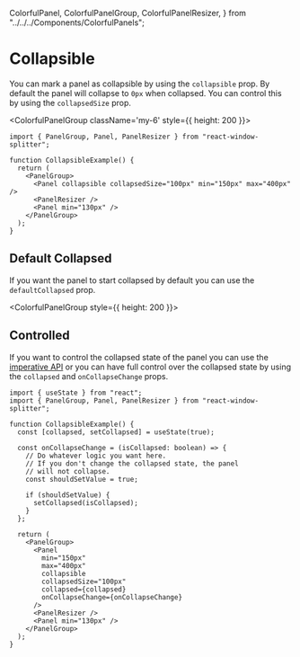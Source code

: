 
  ColorfulPanel,
  ColorfulPanelGroup,
  ColorfulPanelResizer,
} from "../../../Components/ColorfulPanels";

# Collapsible

You can mark a panel as collapsible by using the `collapsible` prop.
By default the panel will collapse to `0px` when collapsed.
You can control this by using the `collapsedSize` prop.

<ColorfulPanelGroup className='my-6' style={{ height: 200 }}>
  <ColorfulPanel
    id="1"
    color="green"
    collapsible={true}
    collapsedSize="100px"
    min="150px"
    max="400px"
    className="[&[data-collapsed='true']]:bg-purple-ui [&[data-collapsed='true']]:border-purple-9 dark:[&[data-collapsed='true']]:border-purpledark-9"
  />
  <ColorfulPanelResizer id="2" />
  <ColorfulPanel color="red" min="130px" id="3" />
</ColorfulPanelGroup>

```tsx
import { PanelGroup, Panel, PanelResizer } from "react-window-splitter";

function CollapsibleExample() {
  return (
    <PanelGroup>
      <Panel collapsible collapsedSize="100px" min="150px" max="400px" />
      <PanelResizer />
      <Panel min="130px" />
    </PanelGroup>
  );
}
```

## Default Collapsed

If you want the panel to start collapsed by default you can use the `defaultCollapsed` prop.

<ColorfulPanelGroup style={{ height: 200 }}>
  <ColorfulPanel
    id="1"
    color="green"
    collapsible={true}
    defaultCollapsed={true}
    collapsedSize="100px"
    min="130px"
    max="400px"
    className="[&[data-collapsed='true']]:bg-purple-ui [&[data-collapsed='true']]:border-purple-9 dark:[&[data-collapsed='true']]:border-purpledark-9"
  />
  <ColorfulPanelResizer id="2" />
  <ColorfulPanel color="red" min="130px" id="3" />
</ColorfulPanelGroup>

## Controlled

If you want to control the collapsed state of the panel you can
use the [imperative API](/docs/examples/imperative) or you can
have full control over the collapsed state by using the `collapsed`
and `onCollapseChange` props.

```tsx
import { useState } from "react";
import { PanelGroup, Panel, PanelResizer } from "react-window-splitter";

function CollapsibleExample() {
  const [collapsed, setCollapsed] = useState(true);

  const onCollapseChange = (isCollapsed: boolean) => {
    // Do whatever logic you want here.
    // If you don't change the collapsed state, the panel
    // will not collapse.
    const shouldSetValue = true;

    if (shouldSetValue) {
      setCollapsed(isCollapsed);
    }
  };

  return (
    <PanelGroup>
      <Panel
        min="150px"
        max="400px"
        collapsible
        collapsedSize="100px"
        collapsed={collapsed}
        onCollapseChange={onCollapseChange}
      />
      <PanelResizer />
      <Panel min="130px" />
    </PanelGroup>
  );
}
```

